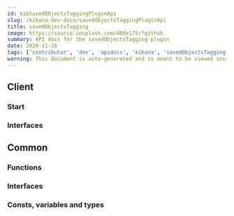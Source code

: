 ```yaml
---
id: kibSavedObjectsTaggingPluginApi
slug: /kibana-dev-docs/savedObjectsTaggingPluginApi
title: savedObjectsTagging
image: https://source.unsplash.com/400x175/?github
summary: API docs for the savedObjectsTagging plugin
date: 2020-11-16
tags: ['contributor', 'dev', 'apidocs', 'kibana', 'savedObjectsTagging']
warning: This document is auto-generated and is meant to be viewed inside our experimental, new docs system. Reach out in #docs-engineering for more info.
---
```



## Client

### Start
<DocDefinitionList data={[savedObjectsTaggingObj.client.start]}/>

### Interfaces
<DocDefinitionList data={savedObjectsTaggingObj.client.interfaces}/>

## Common

### Functions
<DocDefinitionList data={savedObjectsTaggingObj.common.functions}/>

### Interfaces
<DocDefinitionList data={savedObjectsTaggingObj.common.interfaces}/>

### Consts, variables and types
<DocDefinitionList data={savedObjectsTaggingObj.common.misc}/>

